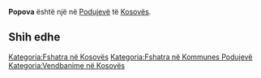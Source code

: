 {{Fshat në 
 | Emri                = Popova
 | EmriAlt                = 
 | NAME_SHORT_FORM=      
 | NAME_GENERIC=      
 | NAME_SORT_NAME_RO=      POPOVA
 | FULL_NAME_RO = Popova
 | FULL_NAME_ND_RO=Popova
 | SORT_NAME_RG=POPOVA
 | FULL_NAME_RG=Popova
 | FULL_NAME_ND_RG=Popova
 | SRP_NAME_SHORT_FORM=      
 | SRP_NAME_GENERIC=      
 | SRP_NAME_SORT_NAME_RO=      
 | SRP_FULL_NAME_RO = 
 | SRP_FULL_NAME_ND_RO=
 | SRP_SORT_NAME_RG=
 | SRP_FULL_NAME_RG=
 | SRP_FULL_NAME_ND_RG=
 | Emri (Rasa dhanore) = 
 | Figura              = 
 | Shteti              = Kosovo
 | Komuna              = Podujevë
 | Kodi postar         = 
 | Sipërfaqja          = 

 | Popullsia           = 

 | Regj. i popullsisë  = 
 | Dend. e popullsisë  = 
 | Faqja zyrtare       = 
 <!--- Koordinatat ----> 
 | Gjerësia            = 42.879343
 | Gjatësia            = 21.088402
 | Lartësia            = 
}}
'''Popova''' është një [[]] në [[Podujevë]] të [[Kosovës]].

<!-- == Gjeografia == -->
<!-- == Historia == -->
<!-- == Demografia == -->
== Shih edhe ==
{{Komuna Podujevë}}
{{Kosovo-Administrata-Cung}}

[[Kategoria:Fshatra në Kosovës]]
[[Kategoria:Fshatra në Kommunes Podujevë]]
[[Kategoria:Vendbanime në Kosovës]]